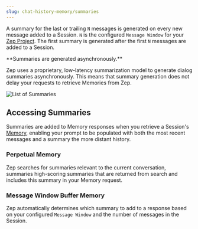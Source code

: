 ```yaml
---
slug: chat-history-memory/summaries
---
```


A summary for the last or trailing `N` messages is generated on every new message added to a Session. `N` is the
configured
`Message Window` for your [Zep Project](/getting-started/projects). The first summary is generated after the first `N` messages are
added to a Session.



<Note>
**Summaries are generated asynchronously.**

Zep uses a proprietary, low-latency summarization model to generate dialog summaries asynchronously. This means that
summary generation does not delay your requests to retrieve Memories from Zep.
</Note>

<Frame>
    <img alt="List of Summaries" src="../images/summaries.png" />
</Frame>

## Accessing Summaries

Summaries are added to Memory responses when you retrieve a Session's [Memory](memories), enabling your prompt to be
populated with both the most recent messages and a summary the more distant history.

### Perpetual Memory

Zep searches for summaries relevant to the current conversation, summaries high-scoring summaries that are returned from
search and includes this summary in your Memory request.

### Message Window Buffer Memory

Zep automatically determines which summary to add to a response based on your configured `Message Window` and the number
of messages in the Session.


